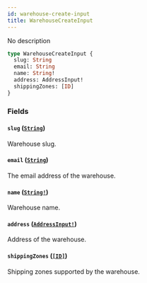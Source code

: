 ```yaml
---
id: warehouse-create-input
title: WarehouseCreateInput
---
```


No description

```graphql
type WarehouseCreateInput {
  slug: String
  email: String
  name: String!
  address: AddressInput!
  shippingZones: [ID]
}
```

### Fields

#### `slug` ([`String`](/docs/developer/api-reference/scalars/string))

Warehouse slug.

#### `email` ([`String`](/docs/developer/api-reference/scalars/string))

The email address of the warehouse.

#### `name` ([`String!`](/docs/developer/api-reference/scalars/string))

Warehouse name.

#### `address` ([`AddressInput!`](/docs/developer/api-reference/inputs/address-input))

Address of the warehouse.

#### `shippingZones` ([`[ID]`](/docs/developer/api-reference/scalars/id))

Shipping zones supported by the warehouse.
